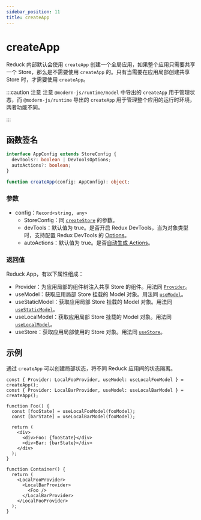 ```yaml
---
sidebar_position: 11
title: createApp
---
```

# createApp


<ReduckTip />

Reduck 内部默认会使用 `createApp` 创建一个全局应用，如果整个应用只需要共享一个 Store，那么是不需要使用 `createApp` 的。只有当需要在应用局部创建共享 Store 时，才需要使用 `createApp`。

:::caution 注意
注意 `@modern-js/runtime/model` 中导出的 `createApp` 用于管理状态，而 `@modern-js/runtime` 导出的 `createApp` 用于管理整个应用的运行时环境，两者功能不同。

:::

## 函数签名

```ts
interface AppConfig extends StoreConfig {
  devTools?: boolean | DevToolsOptions;
  autoActions?: boolean;
}

function createApp(config: AppConfig): object;
```

### 参数

- config：`Record<string, any>`
  - StoreConfig：同 [`createStore`](./create-store.md) 的参数。
  - devTools：默认值为 true。是否开启 Redux DevTools，当为对象类型时，支持配置 Redux DevTools 的 [Options](https://github.com/reduxjs/redux-devtools/blob/main/extension/docs/API/Arguments.md)。
  - autoActions：默认值为 true。是否[自动生成 Actions](./auto-actions.md)。

### 返回值

Reduck App，有以下属性组成：

- Provider：为应用局部的组件树注入共享 Store 的组件。用法同 [`Provider`](./Provider.md)。
- useModel：获取应用局部 Store 挂载的 Model 对象。用法同 [`useModel`](./use-model.md)。
- useStaticModel：获取应用局部 Store 挂载的 Model 对象。用法同 [`useStaticModel`](./use-static-model.md)。
- useLocalModel：获取应用局部 Store 挂载的 Model 对象。用法同 [`useLocalModel`](./use-local-model.md)。
- useStore：获取应用局部使用的 Store 对象。用法同 [`useStore`](./use-store.md)。

## 示例

通过 `createApp` 可以创建局部状态，将不同 Reduck 应用间的状态隔离。

```tsx
const { Provider: LocalFooProvider, useModel: useLocalFooModel } = createApp();
const { Provider: LocalBarProvider, useModel: useLocalBarModel } = createApp();

function Foo() {
  const [fooState] = useLocalFooModel(fooModel);
  const [barState] = useLocalBarModel(fooModel);

  return (
    <div>
      <div>Foo: {fooState}</div>
      <div>Bar: {barState}</div>
    </div>
  );
}

function Container() {
  return (
    <LocalFooProvider>
      <LocalBarProvider>
        <Foo />
      </LocalBarProvider>
    </LocalFooProvider>
  );
}
```
